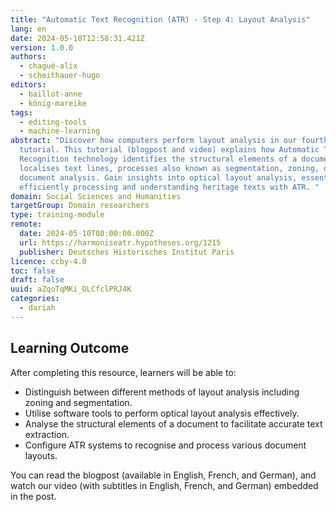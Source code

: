 ```yaml
---
title: "Automatic Text Recognition (ATR) - Step 4: Layout Analysis"
lang: en
date: 2024-05-10T12:58:31.421Z
version: 1.0.0
authors:
  - chagué-alix
  - scheithauer-hugo
editors:
  - baillot-anne
  - könig-mareike
tags:
  - editing-tools
  - machine-learning
abstract: "Discover how computers perform layout analysis in our fourth ATR
  tutorial. This tutorial (blogpost and video) explains how Automatic Text
  Recognition technology identifies the structural elements of a document and
  localises text lines, processes also known as segmentation, zoning, or
  document analysis. Gain insights into optical layout analysis, essential for
  efficiently processing and understanding heritage texts with ATR. "
domain: Social Sciences and Humanities
targetGroup: Domain researchers
type: training-module
remote:
  date: 2024-05-10T08:00:00.000Z
  url: https://harmoniseatr.hypotheses.org/1215
  publisher: Deutsches Historisches Institut Paris
licence: ccby-4.0
toc: false
draft: false
uuid: aZqoTqMKi_OLCfclPRJ4K
categories:
  - dariah
---
```

## Learning Outcome

After completing this resource, learners will be able to:

- Distinguish between different methods of layout analysis including zoning and segmentation.
- Utilise software tools to perform optical layout analysis effectively.
- Analyse the structural elements of a document to facilitate accurate text extraction.
- Configure ATR systems to recognise and process various document layouts.

You can read the blogpost (available in English, French, and German), and watch our video (with subtitles in English, French, and German) embedded in the post.

<ExternalResource title="Interested in learning more?" subtitle="Check out &quot;Automatic Text Recognition - Step 4: Layout Analysis" url="https://harmoniseatr.hypotheses.org/12154" />
